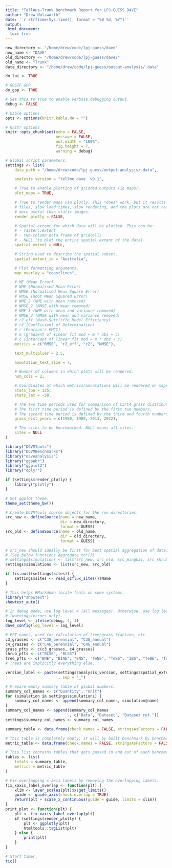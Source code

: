 ```yaml
---
title: "TellAus-Trunk Benchmark Report for LPJ-GUESS DAVE"
author: "Drew Holzworth"
date: '`r strftime(Sys.time(), format = "%B %d, %Y")`'
output:
 html_document:
  toc: true
---
```


```r

new_directory <- "/home/drew/code/lpj-guess/dave"
new_name <- "DAVE"
old_directory <- "/home/drew/code/lpj-guess/dave2"
old_name <- "Trunk"
data_directory <- "/home/drew/code/lpj-guess/output-analysis/.data"

do_lai <- TRUE

# GOSIF GPP
do_gpp <- TRUE

# Set this to true to enable verbose debugging output.
debug <- FALSE

# kable options
opts <- options(knitr.kable.NA = "")

# knitr options
knitr::opts_chunk$set(echo = FALSE,
                      message = FALSE,
                      out.width = "100%",
                      fig.height = 7,
                      warning = debug)

# Global script parameters.
settings <- list(
    data_path = "/home/drew/code/lpj-guess/output-analysis/.data",

    analysis_version = "tellme_dave  v0.1",

    # True to enable plotting of gridded outputs (ie maps).
    plot_maps = TRUE,

    # True to render maps via plotly. This *does* work, but it results in large
    # files, slow load times, slow rendering, and the plots are not really much
    # more useful than static images.
    render_plotly = FALSE,

    # Spatial extent for which data will be plotted. This can be:
    # - raster::extent
    # - two-column data.frame of gridcells
    # - NULL (to plot the entire spatial extent of the data)
    spatial_extent = NULL,

    # String used to describe the spatial subset.
    spatial_extent_id = "Australia",

    # Plot formatting arguments.
    map_overlay = "coastlines",

    # ME (Mean Error)
    # NME (Normalised Mean Error)
    # NMSE (Normalised Mean Square Error)
    # RMSE (Root Mean Squared Error)
    # NME_2 (NME with mean removed)
    # NMSE_2 (NMSE with mean removed)
    # NME_3 (NME with mean and variance removed)
    # NMSE_3 (NMSE with mean and variance removed)
    # r2_eff (Nash-Sutcliffe Model Efficiency)
    # r2 (Coefficient of Determination)
    # r (Pearson's PMCC)
    # m (gradient of linear fit mod = m * obs + c)
    # c (intercept of linear fit mod = m * obs + c)
    metrics = c("RMSE", "r2_eff", "r2", "NMSE"),

    text_multiplier = 2.5,

    annotation_text_size = 7,

    # Number of columns in which plots will be rendered.
    num_cols = 2,

    # Coordinates at which metrics/annotations will be rendered on maps.
    stats_lon = 125,
    stats_lat = -38,

    # The two time periods used for comparison of C3/C4 grass distribution.
    # The first time period is defined by the first two numbers.
    # The second time period is defined by the third and fourth numbers.
    grass_dist_years = c(1980, 1989, 2013, 2022),

    # The sites to be benchmarked. NULL means all sites.
    sites = NULL
)
```

```r
library("DGVMTools")
library("DGVMBenchmarks")
library("daveanalysis")
library("ggpubr")
library("ggplot2")
library("dplyr")

if (settings$render_plotly) {
    library("plotly")
}

# Set ggplot theme.
theme_set(theme_bw())

# Create DGVMTools source objects for the run directories.
src_new <- defineSource(name = new_name,
                        dir = new_directory,
                        format = GUESS)
src_old <- defineSource(name = old_name,
                        dir = old_directory,
                        format = GUESS)

# src_new should ideally be first for best spatial aggregation of data.
# (See below functions aggregate_to*())
# settings$simulations <- list(src_new, src_old, src_mingkai, src_shrub)
settings$simulations <- list(src_new, src_old)

if (is.null(settings$sites)) {
    settings$sites <- read_ozflux_sites()$Name
}

# This helps RMarkdown locate fonts on some systems.
library("showtext")
showtext_auto()

# In debug mode, use log level 4 (all messages). Otherwise, use log level 1
# (warnings/errors only).
log_level <- ifelse(debug, 4, 1)
dave_config(log_level = log_level)

# PFT names, used for calculation of tree/grass fraction, etc.
c3_grasses <- c("C3G_perennial", "C3G_annual")
c4_grasses <- c("C4G_perennial", "C4G_annual")
grass_pfts <- c(c3_grasses, c4_grasses)
shrub_pfts <- c("BLSE", "BLSS")
tree_pfts <- c("BNE", "BINE", "BNS", "TeNE", "TeBS", "IBS", "TeBE", "TrBE", "TrIBE", "TrBR")
# Trees are implicitly everything else.

version_label <- paste(settings$analysis_version, settings$spatial_extent_id
                       , sep = "_")

# Prepare empty summary table of global numbers.
summary_col_names <- c("Quantity", "Unit")
for (simulation in settings$simulations) {
    summary_col_names <- append(summary_col_names, simulation@name)
}
summary_col_names <- append(summary_col_names
                            , c("Data", "Dataset", "Dataset ref."))
settings$summary_col_names <- summary_col_names

summary_table <- data.frame(check.names = FALSE, stringsAsFactors = FALSE)

# This table is completely empty; it will by built benchmark by benchmark.
metric_table <- data.frame(check.names = FALSE, stringsAsFactors = FALSE)

# This list contains tables that gets passed in and out of each benchmark.
tables <- list(
    totals = summary_table,
    metrics = metric_table
)

# Fix overlapping x-axis labels by removing the overlapping labels.
fix_xaxis_label_overlap <- function(plt) {
    xlim <- layer_scales(plt)$x$get_limits()
    guide <- guide_axis(check.overlap = TRUE)
    return(plt + scale_x_continuous(guide = guide, limits = xlim))
}
print_plot <- function(plt) {
    plt <- fix_xaxis_label_overlap(plt)
    if (settings$render_plotly) {
        plt <- ggplotly(plt)
        htmltools::tagList(plt)
    } else {
        print(plt)
    }
}

# Start timer.
tic()
```
